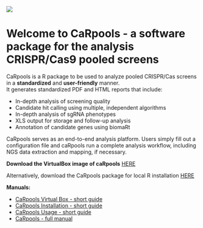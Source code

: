 ![](https://cdn.rawgit.com/boutroslab/caRpools/master/data/CaRpools.png)

Welcome to CaRpools - a software package for the analysis CRISPR/Cas9 pooled screens
==============

CaRpools is a R package to be used to analyze pooled CRISPR/Cas screens in a **standardized** and **user-friendly** manner.  
It generates standardized PDF and HTML reports that include:

* In-depth analysis of screening quality
* Candidate hit calling using multiple, independent algorithms
* In-depth analysis of sgRNA phenotypes
* XLS output for  storage and follow-up analysis
* Annotation of candidate genes using biomaRt

CaRpools serves as an end-to-end analysis platform. Users simply fill out a configuration file and caRpools run a complete analysis workflow, including NGS data extraction and mapping, if necessary.

**Download the VirtualBox image of caRpools** [HERE](https://github.com/boutroslab/caRpools/blob/master/docs/CaRpools-SHORTGUIDE-VirtualBox.Rmd)

Alternatively, download the CaRpools package for local R installation [HERE](https://github.com/boutroslab/caRpools/blob/master/package)

**Manuals:**

* [CaRpools Virtual Box - short guide](https://github.com/boutroslab/caRpools/blob/master/docs/CaRpools-SHORTGUIDE-VirtualBox.Rmd)
* [CaRpools Installation - short guide](https://github.com/boutroslab/caRpools/blob/master/docs/CaRpools-INSTALLATION.Rmd)
* [CaRpools Usage - short guide](https://github.com/boutroslab/caRpools/blob/master/docs/CaRpools-SHORTGUIDE-Usage.Rmd)
* [CaRpools - full manual](https://github.com/boutroslab/caRpools/blob/master/docs/CaRpools-MANUAL.Rmd)

